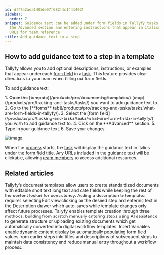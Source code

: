 ```yaml
---
id: df47a2aea1405de07f68214c14414024
sidebar:
  order: 7
snippet: Guidance text can be added under form fields in Tallyfy tasks by accessing
  the Advanced section and entering instructions that appear in italics with clickable
  URLs for team reference.
title: Add guidance text to a step
---
```



## How to add guidance text to a step in a template

Tallyfy allows you to add optional descriptions, instructions, or examples that appear under each [form field](/products/pro/tracking-and-tasks/tasks/what-are-form-fields-in-tallyfy/) in a [task](/products/pro/tracking-and-tasks/tasks/). This feature provides clear directions to your team when filling out form fields.

To add guidance text:

<Steps>
1. Open the [template](/products/pro/documenting/templates/) [step](/products/pro/tracking-and-tasks/tasks/) you want to add guidance text to.
2. Go to the [**forms** tab](/products/pro/tracking-and-tasks/tasks/what-are-form-fields-in-tallyfy/).
3. Select the [form field](/products/pro/tracking-and-tasks/tasks/what-are-form-fields-in-tallyfy/) you wish to add guidance text to.
4. Click on the **Advanced** section.
5. Type in your guidance text.
6. Save your changes.
</Steps>

![Image](https://screenshots.tallyfy.com/tallyfy%2Fpro%2Fdesktop-light-add-guidance-text.png)

When the [process](/products/pro/tracking-and-tasks/processes/) starts, the [task](/products/pro/tracking-and-tasks/tasks/) will display the guidance text in italics under the [form field title](/products/pro/tracking-and-tasks/tasks/what-are-form-fields-in-tallyfy/). Any URLs included in the guidance text will be clickable, allowing [team members](/products/pro/documenting/members/) to access additional resources.


## Related articles
<CardGrid>
<LinkTitleCard header="<b>Documents > Add fields to document templates</b>" href="/products/pro/documenting/documents/how-can-i-add-editable-fields-to-my-tallyfy-documents/" > Tallyfy's document templates allow users to create standardized documents with editable short text long text and date fields while keeping the rest of the content locked for consistency. </LinkTitleCard>
<LinkTitleCard header="<b>Edit Templates > Add a description to a template</b>" href="/products/pro/documenting/templates/edit-templates/add-description/" > Adding a description to templates requires selecting Edit view clicking on the desired step and entering text in the Description drawer which auto-saves while template changes only affect future processes. </LinkTitleCard>
<LinkTitleCard header="<b>Templates > Create a template</b>" href="/products/pro/documenting/templates/create-template/" > Tallyfy enables template creation through three methods: building from scratch manually entering steps using AI assistance to generate structure or uploading existing documents which get automatically converted into digital workflow templates. </LinkTitleCard>
<LinkTitleCard header="<b>Variables > Insert variables</b>" href="/products/pro/documenting/templates/variables/how-can-i-use-insert-variables-in-tallyfy/" > Insert Variables enable dynamic content display by automatically populating form field values from earlier steps into titles and descriptions of subsequent steps to maintain data consistency and reduce manual entry throughout a workflow process. </LinkTitleCard>
</CardGrid>